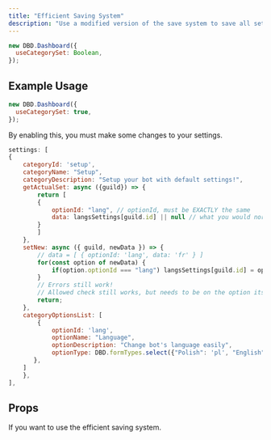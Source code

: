 ```yaml
---
title: "Efficient Saving System"
description: "Use a modified version of the save system to save all settings at once, rather than save each option individually."
---
```


```js
new DBD.Dashboard({
  useCategorySet: Boolean,
});
```

## Example Usage

```javascript
new DBD.Dashboard({
  useCategorySet: true,
});
```

By enabling this, you must make some changes to your settings.

```js
settings: [
{
    categoryId: 'setup',
    categoryName: "Setup",
    categoryDescription: "Setup your bot with default settings!",
    getActualSet: async ({guild}) => {
        return [
        {
            optionId: "lang", // optionId, must be EXACTLY the same
            data: langsSettings[guild.id] || null // what you would normally return in getActualSet
        }
        ]
    },
    setNew: async ({ guild, newData }) => {
        // data = [ { optionId: 'lang', data: 'fr' } ]
        for(const option of newData) {
            if(option.optionId === "lang") langsSettings[guild.id] = option.data;
        }
        // Errors still work!
        // Allowed check still works, but needs to be on the option itself, not the category.
        return;
    },
    categoryOptionsList: [
        {
            optionId: 'lang',
            optionName: "Language",
            optionDescription: "Change bot's language easily",
            optionType: DBD.formTypes.select({"Polish": 'pl', "English": 'en', "French": 'fr'})
       },
    ]
    },
],
```

## Props

<ParamField path="useCategorySet" type="boolean" required>
  If you want to use the efficient saving system.
</ParamField>
